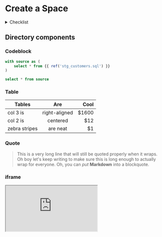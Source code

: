 
# Create a Space


<details>
<summary>Checklist</summary>

- [x] Create a space
- [ ] Add data source
- [ ] Transform data

</details>

## Directory components
<Tree>
  <Folder name="src" defaultOpen>
    <Folder name="integrations">
    </Folder>
    <Folder name="models" defaultOpen >
        <File name="stg_orders.sql" />
        <File name="stg_customers.sql" />
        <File name="stg_payments.sql" />
    </Folder>
    <File name="manifest.json" />
  </Folder>
</Tree>

### Codeblock
```sql filename="stg_customers.sql"
with source as (
    select * from {{ ref('stg_customers.sql') }}
)

select * from source
```

### Table

| Tables        | Are           | Cool  |
| ------------- |:-------------:| -----:|
| col 3 is      | right-aligned | $1600 |
| col 2 is      | centered      |   $12 |
| zebra stripes | are neat      |    $1 |

### Quote
> This is a very long line that will still be quoted properly when it wraps. Oh boy let's keep writing to make sure this is long enough to actually wrap for everyone. Oh, you can *put* **Markdown** into a blockquote. 


### iframe

<iframe className="w-full aspect-[17/9]" src="https://demo.arcade.software/zCD8viTTpkBTzlOKotYv?embed" ></iframe>